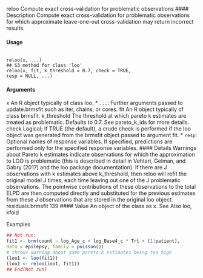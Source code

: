 

reloo Compute exact cross-validation for problematic observations
#### Description 
Compute exact cross-validation for problematic observations for which approximate leave-one-out
cross-validation may return incorrect results.

#### Usage
<pre><code>
reloo(x, ...)
## S3 method for class 'loo'
reloo(x, fit, k_threshold = 0.7, check = TRUE,
resp = NULL, ...)
</code></pre>
#### Arguments

x An R object typically of class loo.
* `` ... ``: Further arguments passed to update.brmsfit such as iter, chains, or cores.
fit An R object typically of class brmsfit.
k_threshold The threshold at which pareto k estimates are treated as problematic. Defaults
to 0.7. See pareto_k_ids for more details.
check Logical; If TRUE (the default), a crude check is performed if the loo object was
generated from the brmsfit object passed to argument fit.
* `` resp``: Optional names of response variables. If specified, predictions are performed
only for the specified response variables.
#### Details
Warnings about Pareto k estimates indicate observations for which the approximation to LOO is
problematic (this is described in detail in Vehtari, Gelman, and Gabry (2017) and the loo package
documentation). If there are J observations with k estimates above k_threshold, then reloo will
refit the original model J times, each time leaving out one of the J problematic observations. The
pointwise contributions of these observations to the total ELPD are then computed directly and
substituted for the previous estimates from these J observations that are stored in the original loo
object.
residuals.brmsfit 139
#### Value
An object of the class as x.
See Also
loo, kfold

Examples
```r
## Not run:
fit1 <- brm(count ~ log_Age_c + log_Base4_c * Trt + (1|patient),
data = epilepsy, family = poisson())
# throws warning about some pareto k estimates being too high
(loo1 <- loo(fit1))
(loo1 <- reloo(loo1, fit1))
## End(Not run)
```

